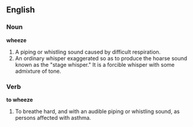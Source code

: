 ==English==

===Noun===

'''wheeze'''

#A piping or whistling sound caused by difficult respiration.
#An ordinary whisper exaggerated so as to produce the hoarse sound known as the  "stage whisper." It is a forcible whisper with some admixture of tone.

===Verb===

'''to wheeze'''

#To breathe hard, and with an audible piping or whistling sound, as persons affected with asthma.